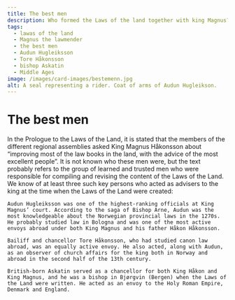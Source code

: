 ```yaml
---
title: The best men
description: Who formed the Laws of the land together with king Magnus?
tags:
  - lawas of the land
  - Magnus the lawmender
  - the best men
  - Audun Hugleiksson
  - Tore Håkonsson
  - bishop Askatin
  - Middle Ages
image: /images/card-images/bestemenn.jpg
alt: A seal representing a rider. Coat of arms of Audun Hugleikson.
---
```



# The best men

<Container stil="initial side">
    In the Prologue to the Laws of the Land, it is stated that the members of the different regional assemblies asked King Magnus Håkonsson about “improving most of the law books in the land, with the advice of the most excellent people”. It is not known who these men were, but the text probably refers to the group of learned and trusted men who were responsible for compiling and revising the content of the Laws of the Land. We know of at least three such key persons who acted as advisers to the king at the time when the Laws of the Land were created:

    Audun Hugleiksson was one of the highest-ranking officials at King Magnus’ court. According to the saga of Bishop Arne, Audun was the most knowledgeable about the Norwegian provincial laws in the 1270s. He probably studied law in Bologna and was one of the most active envoys abroad under both King Magnus and his father Håkon Håkonsson.

    Bailiff and chancellor Tore Håkonsson, who had studied canon law abroad, was an equally active envoy. He also acted, along with Audun, as an observer of church affairs for the king both in Norway and abroad in the second half of the 13th century.

    British-born Askatin served as a chancellor for both King Håkon and King Magnus, and he was a bishop in Bjørgvin (Bergen) when the Laws of the Land were written. He acted as an envoy to the Holy Roman Empire, Denmark and England.
</Container>

<Figure
    image="/images/prologen/ingeborg.jpg"
    title="Ingeborg Eriksdatter came from Denmark. Magnus and his best men also got inspiration from Denmark to compile the Laws of the Land (Illumination from Codex Reenhielmianus - Mh. 15, 61v)."
    alt="Manuskriptilluminasjon som viser kongens og dronningens portretter innenfor de to delene av bokstaven M."
>
</Figure>
